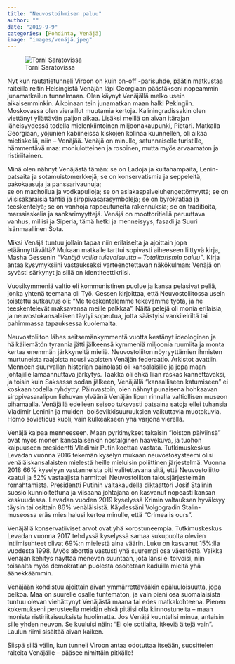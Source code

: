 ```yaml
---
title: "Neuvostoihmisen paluu"
author: ""
date: "2019-9-9"
categories: [Pohdinta, Venäjä]
image: "images/venäjä.jpeg"
---
```


![Torni Saratovissa](images/venäjä.jpeg){fig-align="center"}

Nyt kun rautatietunneli Viroon on kuin on-off -parisuhde, päätin matkustaa raiteilla reitin Helsingistä Venäjän läpi Georgiaan päästäkseni nopeammin junamatkailun tunnelmaan. Olen käynyt Venäjällä melko usein aikaisemminkin. Aikoinaan tein junamatkan maan halki Pekingiin. Moskovassa olen vieraillut muutamia kertoja. Kaliningradissakin olen viettänyt yllättävän paljon aikaa. Lisäksi meillä on aivan itärajan läheisyydessä todella mielenkiintoinen miljoonakaupunki, Pietari. Matkalla Georgiaan, yöjunien kabiineissa kiskojen kolinaa kuunnellen, oli aikaa mietiskellä, niin -- Venäjää. Venäjä on minulle, satunnaiselle turistille, hämmentävä maa: moniulotteinen ja rosoinen, mutta myös arvaamaton ja ristiriitainen.

Minä olen nähnyt Venäjästä tämän: se on Ladoja ja kultahampaita, Lenin-patsaita ja sotamuistomerkkejä; se on konservatismia ja seppeleitä, pakokaasuja ja panssarivaunuja;\
se on machoilua ja vodkapulloja; se on asiakaspalveluhengettömyyttä; se on viisisakaraisia tähtiä ja sirppivasarasymboleja; se on byrokratiaa ja teeskentelyä; se on vanhoja rappeutuneita rakennuksia; se on traditioita, marssiaskelia ja sankarimyyttejä. Venäjä on moottoritiellä peruuttava vanhus, miliisi ja Siperia, tämä hetki ja menneisyys, fasadi ja Suuri Isänmaallinen Sota.

Miksi Venäjä tuntuu jollain tapaa niin erilaiselta ja ajoittain jopa etäännyttävältä? Mukaan matkalle tarttui sopivasti aiheeseen liittyvä kirja, Masha Gessenin *"Venäjä vailla tulevaisuutta -- Totalitarismin paluu"*. Kirja antaa kysymyksiini vastaukseksi varteenotettavan näkökulman: Venäjä on syvästi särkynyt ja sillä on identiteettikriisi.

Vuosikymmeniä valtio eli kommunistinen puolue ja kansa pelasivat peliä, jonka yhtenä teemana oli Työ. Gessen kirjoittaa, että Neuvostoliitossa usein toistettu sutkautus oli: "Me teeskentelemme tekevämme työtä, ja he teeskentelevät maksavansa meille palkkaa". Näitä pelejä oli monia erilaisia, ja neuvostokansalaisen täytyi sopeutua, jotta säästyisi vankileiriltä tai pahimmassa tapauksessa kuolemalta.

Neuvostoliiton lähes seitsemänkymmentä vuotta kestänyt ideologinen ja häikäilemätön tyrannia jätti jälkeensä kymmeniä miljoonia ruumiita ja monta kertaa enemmän järkkyneitä mieliä. Neuvostoliiton nöyryyttämien ihmisten murtuneista raajoista nousi vapisten Venäjän federaatio. Arkistot avattiin. Menneen suurvallan historian painolasti oli kansalaisille ja jopa maan johtajille lamaannuttava järkytys. Taakka oli ehkä liian raskas kannettavaksi, ja toisin kuin Saksassa sodan jälkeen, Venäjällä "kansalliseen katumiseen" ei koskaan todella ryhdytty. Päinvastoin, olen nähnyt punaisena hohkaavan sirppivasaralipun liehuvan ylväänä Venäjän lipun rinnalla valtiollisen museon pihamaalla. Venäjällä edelleen seisoo tukevasti patsaina satoja ellei tuhansia Vladimir Leninin ja muiden  bolševikkisuuruuksien vaikuttavia muotokuvia. Homo sovieticus kuoli, vain kulkeakseen yhä varjona vierellä.

Venäjä kaipaa menneeseen. Maan pyrkimykset takaisin "loiston päiviinsä" ovat myös monen kansalaisenkin nostalginen haavekuva, ja tuohon kaipuuseen presidentti Vladimir Putin koettaa vastata. Tutkimuskeskus Levadan vuonna 2016 tekemän kyselyn mukaan neuvostosysteemi olisi venäläiskansalaisten mielestä heille mieluisin poliittinen järjestelmä. Vuonna 2018 66% kyselyyn vastanneista piti valitettavana sitä, että Neuvostoliitto kaatui ja 52% vastaajista harmitteli Neuvostoliiton talousjärjestelmän romahtamista. Presidentti Putinin valtakaudella diktaattori Josif Stalinin suosio kunnioitettuna ja viisaana johtajana on kasvanut nopeasti kansan keskuudessa. Levadan vuoden 2019 kyselyssä Krimin valtauksen hyväksyy täysin tai osittain 86% venäläisistä. Käydessäni Volgogradin Stalin-museossa eräs mies halusi kertoa minulle, että "Crimea is ours".

Venäjällä konservatiiviset arvot ovat yhä korostuneempia. Tutkimuskeskus Levadan vuonna 2017 tehdyssä kyselyssä samaa sukupuolta olevien intiimisuhteet olivat 69%:n mielestä aina väärin. Luku on kasvanut 15%:lla vuodesta 1998. Myös aborttia vastusti yhä suurempi osa väestöstä. Vaikka Venäjän kehitys näyttää menevän suuntaan, jota länsi ei toivoisi, niin toisaalta myös demokratian puolesta osoitetaan kaduilla mieltä yhä äänekkäämmin.

Venäjään kohdistuu ajoittain aivan ymmärrettävääkin epäluuloisuutta, jopa pelkoa. Maa on suurelle osalle tuntematon, ja vain pieni osa suomalaisista tuntuu olevan viehättynyt Venäjästä maana tai edes matkakohteena. Pienen kokemukseni perusteella meidän ehkä pitäisi olla kiinnostuneita -- maan monista ristiriitaisuuksista huolimatta. Jos Venäjä kuuntelisi minua, antaisin sille yhden neuvon. Se kuuluisi näin: "Ei ole sotilaita, itkeviä äitejä vain". Laulun riimi sisältää aivan kaiken.

Siispä sillä välin, kun tunneli Viroon antaa odotuttaa itseään, suosittelen raiteita Venäjälle -- pääsee nimittäin pitkälle!
